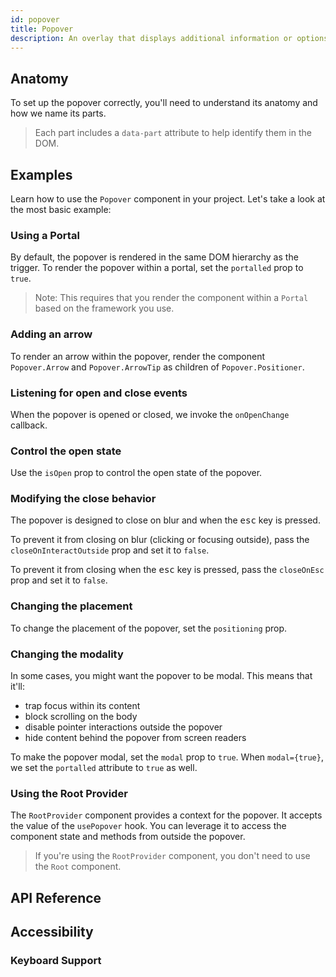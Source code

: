 ```yaml
---
id: popover
title: Popover
description: An overlay that displays additional information or options when triggered.
---
```


<ComponentPreview id="Popover" />

## Anatomy

To set up the popover correctly, you'll need to understand its anatomy and how we name its parts.

> Each part includes a `data-part` attribute to help identify them in the DOM.

<Anatomy id="popover" />

## Examples

Learn how to use the `Popover` component in your project. Let's take a look at the most basic
example:

<Example id="basic" />

### Using a Portal

By default, the popover is rendered in the same DOM hierarchy as the trigger. To render the popover
within a portal, set the `portalled` prop to `true`.

> Note: This requires that you render the component within a `Portal` based on the framework you
> use.

<Example id="portalled" />

### Adding an arrow

To render an arrow within the popover, render the component `Popover.Arrow` and `Popover.ArrowTip`
as children of `Popover.Positioner`.

<Example id="arrow" />

### Listening for open and close events

When the popover is opened or closed, we invoke the `onOpenChange` callback.

<Example id="on-open-change" />

### Control the open state

Use the `isOpen` prop to control the open state of the popover.

<Example id="controlled" />

### Modifying the close behavior

The popover is designed to close on blur and when the <kbd>esc</kbd> key is pressed.

To prevent it from closing on blur (clicking or focusing outside), pass the `closeOnInteractOutside`
prop and set it to `false`.

To prevent it from closing when the <kbd>esc</kbd> key is pressed, pass the `closeOnEsc` prop and
set it to `false`.

<Example id="close-behavior" />

### Changing the placement

To change the placement of the popover, set the `positioning` prop.

<Example id="positioning" />

### Changing the modality

In some cases, you might want the popover to be modal. This means that it'll:

- trap focus within its content
- block scrolling on the body
- disable pointer interactions outside the popover
- hide content behind the popover from screen readers

To make the popover modal, set the `modal` prop to `true`. When `modal={true}`, we set the
`portalled` attribute to `true` as well.

<Example id="modal" />

### Using the Root Provider

The `RootProvider` component provides a context for the popover. It accepts the value of the `usePopover` hook.
You can leverage it to access the component state and methods from outside the popover.

<Example id="root-provider" />

> If you're using the `RootProvider` component, you don't need to use the `Root` component.

## API Reference

<ComponentTypes id="popover" />

## Accessibility

### Keyboard Support

<KeyBindingsTable id="popover" />
